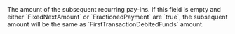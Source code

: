   

  

  
<ParamField body="NextTransactionDebitedFunds" type="object">     
The amount of the subsequent recurring pay-ins.
If this field is empty and either `FixedNextAmount` or `FractionedPayment` are `true`, the subsequent amount will be the same as `FirstTransactionDebitedFunds` amount.   

<Expandable title="properties">  
<Currency5 />  
  
<Amount1 />  
  

</Expandable> 
</ParamField>
